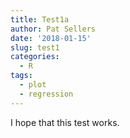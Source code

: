 ```yaml
---
title: Test1a
author: Pat Sellers
date: '2018-01-15'
slug: test1
categories:
  - R
tags:
  - plot
  - regression
---
```


I hope that this test works.